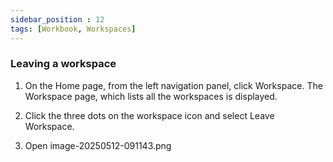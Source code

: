 ```yaml
---
sidebar_position : 12
tags: [Workbook, Workspaces]
---
```


### Leaving a workspace

1.  On the Home page, from the left navigation panel, click Workspace. The Workspace page, which lists all the workspaces is displayed.
    
2.  Click the three dots on the workspace icon and select Leave Workspace.
    
3.  Open image-20250512-091143.png